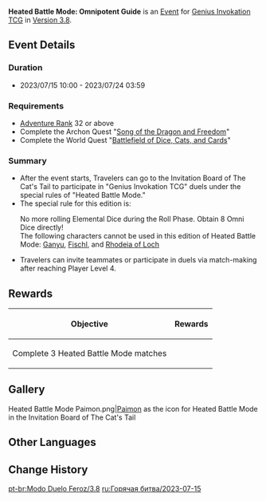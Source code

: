 {{Event
|name              = Heated Battle Mode: Omnipotent Guide
|image             = Heated Battle Mode Omnipotent Guide 2023-07-15.png
|type              = In-Game
|group             = Heated Battle Mode
|time_known        = yes
|time_start        = 2023-07-15 10:00:00
|time_end          = 2023-07-24 03:59:59
|link              = https://www.hoyolab.com/article/20006166
}}
'''Heated Battle Mode: Omnipotent Guide''' is an [[Event]] for [[Genius Invokation TCG]] in [[Version 3.8]].

==Event Details==

===Duration===
* 2023/07/15 10:00 - 2023/07/24 03:59

===Requirements===
* [[Adventure Rank]] 32 or above
* Complete the Archon Quest "[[Song of the Dragon and Freedom]]"
* Complete the World Quest "[[Battlefield of Dice, Cats, and Cards]]"

===Summary===
* After the event starts, Travelers can go to the Invitation Board of The Cat's Tail to participate in "Genius Invokation TCG" duels under the special rules of "Heated Battle Mode."
* The special rule for this edition is: <section begin="special_rule" />No more rolling Elemental Dice during the Roll Phase. Obtain 8 Omni Dice directly!<br>The following characters cannot be used in this edition of Heated Battle Mode: [[Ganyu (Character Card)|Ganyu]], [[Fischl (Character Card)|Fischl]], and [[Rhodeia of Loch (Character Card)|Rhodeia of Loch]]<section end="special_rule" />
* Travelers can invite teammates or participate in duels via match-making after reaching Player Level 4.

==Rewards==
{|class="article-table"
!Objective
!Rewards
|-
|Complete 3 Heated Battle Mode matches
|{{Card|Lucky Coin|1,500}}
|}

==Gallery==
<gallery>
Heated Battle Mode Paimon.png|[[Paimon]] as the icon for Heated Battle Mode in the Invitation Board of The Cat's Tail
</gallery>

==Other Languages==
{{Other Languages|Transclude=Heated Battle Mode/2023-01-28}}

==Change History==
{{Change History|3.8}}

[[pt-br:Modo Duelo Feroz/3.8]]
[[ru:Горячая битва/2023-07-15]]